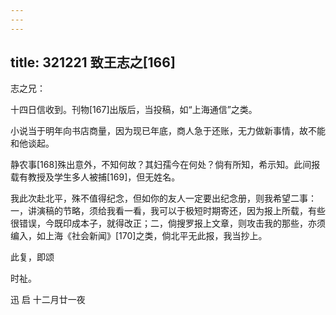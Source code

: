 ```yaml
---
---
---
```

title: 321221 致王志之[166]
---




志之兄：

十四日信收到。刊物[167]出版后，当投稿，如“上海通信”之类。

小说当于明年向书店商量，因为现已年底，商人急于还账，无力做新事情，故不能和他谈起。

静农事[168]殊出意外，不知何故？其妇孺今在何处？倘有所知，希示知。此间报载有教授及学生多人被捕[169]，但无姓名。

我此次赴北平，殊不值得纪念，但如你的友人一定要出纪念册，则我希望二事：一，讲演稿的节略，须给我看一看，我可以于极短时期寄还，因为报上所载，有些很错误，今既印成本子，就得改正；二，倘搜罗报上文章，则攻击我的那些，亦须编入，如上海《社会新闻》[170]之类，倘北平无此报，我当抄上。

此复，即颂

时祉。

迅 启 十二月廿一夜